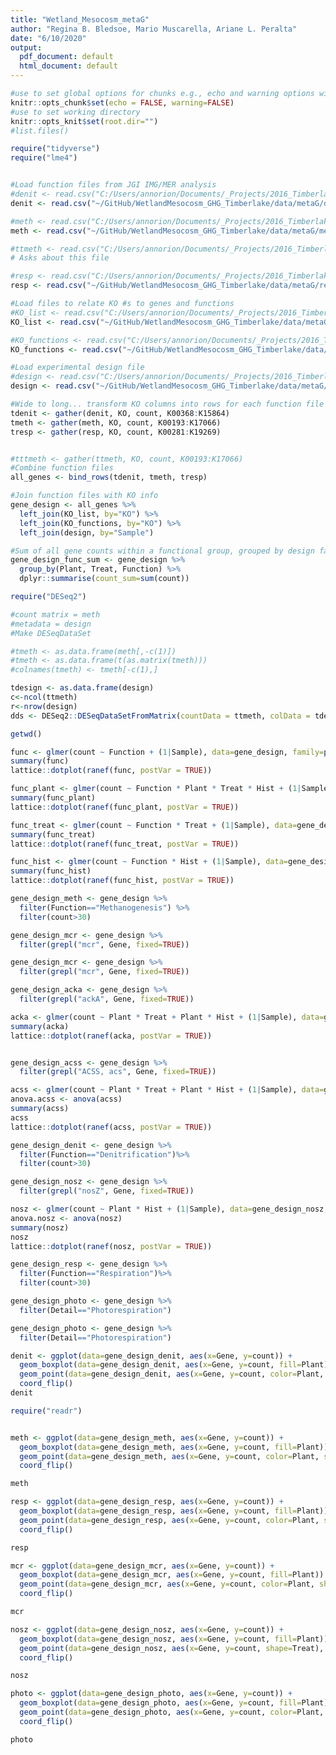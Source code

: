 ```yaml
---
title: "Wetland_Mesocosm_metaG"
author: "Regina B. Bledsoe, Mario Muscarella, Ariane L. Peralta"
date: "6/10/2020"
output:
  pdf_document: default
  html_document: default
---
```


```r
#use to set global options for chunks e.g., echo and warning options will be applied to all chunks
knitr::opts_chunk$set(echo = FALSE, warning=FALSE)
#use to set working directory 
knitr::opts_knit$set(root.dir="")
#list.files()

require("tidyverse")
require("lme4")
```


```r

```


```r
#Load function files from JGI IMG/MER analysis
#denit <- read.csv("C:/Users/annorion/Documents/_Projects/2016_Timberlake/metaG/denitrif_metaGs_Functionfull74402_09-jun-2020.csv")
denit <- read.csv("~/GitHub/WetlandMesocosm_GHG_Timberlake/data/metaG/denitrif_metaGs_Functionfull74402_09-jun-2020.csv")

#meth <- read.csv("C:/Users/annorion/Documents/_Projects/2016_Timberlake/metaG/methane_metaGs_Functionfull129484_09-jun-2020.csv")
meth <- read.csv("~/GitHub/WetlandMesocosm_GHG_Timberlake/data/metaG/methane_metaGs_Functionfull129484_09-jun-2020.csv")

#ttmeth <- read.csv("C:/Users/annorion/Documents/_Projects/2016_Timberlake/metaG/t_methane_metaGs_Functionfull129484_09-jun-2020.csv")
# Asks about this file

#resp <- read.csv("C:/Users/annorion/Documents/_Projects/2016_Timberlake/metaG/resp_metaGs_Functionfull6978_09-jun-2020.csv")
resp <- read.csv("~/GitHub/WetlandMesocosm_GHG_Timberlake/data/metaG/resp_metaGs_Functionfull6978_09-jun-2020.csv")

#Load files to relate KO #s to genes and functions
#KO_list <- read.csv("C:/Users/annorion/Documents/_Projects/2016_Timberlake/metaG/KO_list.csv")
KO_list <- read.csv("~/GitHub/WetlandMesocosm_GHG_Timberlake/data/metaG/KO_list.csv")

#KO_functions <- read.csv("C:/Users/annorion/Documents/_Projects/2016_Timberlake/metaG/KO_Functions_list.csv")
KO_functions <- read.csv("~/GitHub/WetlandMesocosm_GHG_Timberlake/data/metaG/KO_Functions_list.csv")

#Load experimental design file
#design <- read.csv("C:/Users/annorion/Documents/_Projects/2016_Timberlake/metaG/design.csv")
design <- read.csv("~/GitHub/WetlandMesocosm_GHG_Timberlake/data/metaG/design.csv")

#Wide to long... transform KO columns into rows for each function file
tdenit <- gather(denit, KO, count, K00368:K15864)
tmeth <- gather(meth, KO, count, K00193:K17066) 
tresp <- gather(resp, KO, count, K00281:K19269) 


#tttmeth <- gather(ttmeth, KO, count, K00193:K17066) 
#Combine function files
all_genes <- bind_rows(tdenit, tmeth, tresp) 

#Join function files with KO info
gene_design <- all_genes %>%
  left_join(KO_list, by="KO") %>%
  left_join(KO_functions, by="KO") %>%
  left_join(design, by="Sample") 

#Sum of all gene counts within a functional group, grouped by design factors plant and treatment 
gene_design_func_sum <- gene_design %>%
  group_by(Plant, Treat, Function) %>%
  dplyr::summarise(count_sum=sum(count))

```

```r

require("DESeq2")

#count matrix = meth
#metadata = design
#Make DESeqDataSet

#tmeth <- as.data.frame(meth[,-c(1)])
#tmeth <- as.data.frame(t(as.matrix(tmeth)))
#colnames(tmeth) <- tmeth[-c(1),]

tdesign <- as.data.frame(design)
c<-ncol(ttmeth)
r<-nrow(design)
dds <- DESeq2::DESeqDataSetFromMatrix(countData = ttmeth, colData = tdesign, design = ~ Treat)

getwd()
```

```r
func <- glmer(count ~ Function + (1|Sample), data=gene_design, family=poisson(link="log"))
summary(func)
lattice::dotplot(ranef(func, postVar = TRUE))

func_plant <- glmer(count ~ Function * Plant * Treat * Hist + (1|Sample), data=gene_design, family=poisson(link="log"))
summary(func_plant)
lattice::dotplot(ranef(func_plant, postVar = TRUE))

func_treat <- glmer(count ~ Function * Treat + (1|Sample), data=gene_design, family=poisson(link="log"))
summary(func_treat)
lattice::dotplot(ranef(func_treat, postVar = TRUE))

func_hist <- glmer(count ~ Function * Hist + (1|Sample), data=gene_design, family=poisson(link="log"))
summary(func_hist)
lattice::dotplot(ranef(func_hist, postVar = TRUE))

gene_design_meth <- gene_design %>%
  filter(Function=="Methanogenesis") %>%
  filter(count>30)

gene_design_mcr <- gene_design %>%
  filter(grepl("mcr", Gene, fixed=TRUE))

gene_design_mcr <- gene_design %>%
  filter(grepl("mcr", Gene, fixed=TRUE))

gene_design_acka <- gene_design %>%
  filter(grepl("ackA", Gene, fixed=TRUE))

acka <- glmer(count ~ Plant * Treat + Plant * Hist + (1|Sample), data=gene_design_acka, family=poisson(link="log"))
summary(acka)
lattice::dotplot(ranef(acka, postVar = TRUE))


gene_design_acss <- gene_design %>%
  filter(grepl("ACSS, acs", Gene, fixed=TRUE))

acss <- glmer(count ~ Plant * Treat + Plant * Hist + (1|Sample), data=gene_design_acss, family=poisson(link="log"))
anova.acss <- anova(acss)
summary(acss)
acss
lattice::dotplot(ranef(acss, postVar = TRUE))

gene_design_denit <- gene_design %>%
  filter(Function=="Denitrification")%>%
  filter(count>30)

gene_design_nosz <- gene_design %>%
  filter(grepl("nosZ", Gene, fixed=TRUE))

nosz <- glmer(count ~ Plant * Hist + (1|Sample), data=gene_design_nosz, family=poisson(link="log"))
anova.nosz <- anova(nosz)
summary(nosz)
nosz
lattice::dotplot(ranef(nosz, postVar = TRUE))

gene_design_resp <- gene_design %>%
  filter(Function=="Respiration")%>%
  filter(count>30)

gene_design_photo <- gene_design %>%
  filter(Detail=="Photorespiration")

gene_design_photo <- gene_design %>%
  filter(Detail=="Photorespiration")
```

```r

denit <- ggplot(data=gene_design_denit, aes(x=Gene, y=count)) +
  geom_boxplot(data=gene_design_denit, aes(x=Gene, y=count, fill=Plant)) +
  geom_point(data=gene_design_denit, aes(x=Gene, y=count, color=Plant, shape=Treat), position=position_jitterdodge(), size=2) +
  coord_flip()
denit

require("readr")


meth <- ggplot(data=gene_design_meth, aes(x=Gene, y=count)) +
  geom_boxplot(data=gene_design_meth, aes(x=Gene, y=count, fill=Plant)) +
  geom_point(data=gene_design_meth, aes(x=Gene, y=count, color=Plant, shape=Treat), position=position_jitterdodge(), size=2) +
  coord_flip()

meth

resp <- ggplot(data=gene_design_resp, aes(x=Gene, y=count)) +
  geom_boxplot(data=gene_design_resp, aes(x=Gene, y=count, fill=Plant)) +
  geom_point(data=gene_design_resp, aes(x=Gene, y=count, color=Plant, shape=Treat), position=position_jitterdodge(), size=2) +
  coord_flip()

resp

mcr <- ggplot(data=gene_design_mcr, aes(x=Gene, y=count)) +
  geom_boxplot(data=gene_design_mcr, aes(x=Gene, y=count, fill=Plant)) +
  geom_point(data=gene_design_mcr, aes(x=Gene, y=count, color=Plant, shape=Treat), position=position_jitterdodge(), size=2) +
  coord_flip()

mcr

nosz <- ggplot(data=gene_design_nosz, aes(x=Gene, y=count)) +
  geom_boxplot(data=gene_design_nosz, aes(x=Gene, y=count, fill=Plant)) +
  geom_point(data=gene_design_nosz, aes(x=Gene, y=count, shape=Treat), position=position_jitterdodge(), size=2) +
  coord_flip()

nosz

photo <- ggplot(data=gene_design_photo, aes(x=Gene, y=count)) +
  geom_boxplot(data=gene_design_photo, aes(x=Gene, y=count, fill=Plant)) +
  geom_point(data=gene_design_photo, aes(x=Gene, y=count, color=Plant, shape=Treat), position=position_jitterdodge(), size=2) +
  coord_flip()

photo

```

